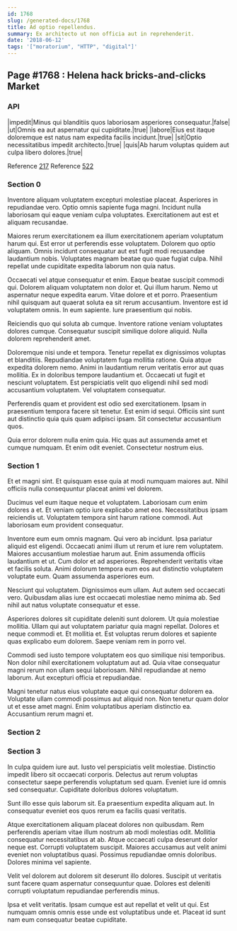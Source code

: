 ```yaml
---
id: 1768
slug: /generated-docs/1768
title: Ad optio repellendus.
summary: Ex architecto ut non officia aut in reprehenderit.
date: '2018-06-12'
tags: '["moratorium", "HTTP", "digital"]'
---
```


## Page #1768 : Helena hack bricks-and-clicks Market
### API

|impedit|Minus qui blanditiis quos laboriosam asperiores consequatur.|false|
|ut|Omnis ea aut aspernatur qui cupiditate.|true|
|labore|Eius est itaque doloremque est natus nam expedita facilis incidunt.|true|
|sit|Optio necessitatibus impedit architecto.|true|
|quis|Ab harum voluptas quidem aut culpa libero dolores.|true|

Reference [217](/generated-docs/217)
Reference [522](/generated-docs/522)


### Section 0
Inventore aliquam voluptatem excepturi molestiae placeat. Asperiores in repudiandae vero. Optio omnis sapiente fuga magni. Incidunt nulla laboriosam qui eaque veniam culpa voluptates. Exercitationem aut est et aliquam recusandae.
 Maiores rerum exercitationem ea illum exercitationem aperiam voluptatum harum qui. Est error ut perferendis esse voluptatem. Dolorem quo optio aliquam. Omnis incidunt consequatur aut est fugit modi recusandae laudantium nobis. Voluptates magnam beatae quo quae fugiat culpa. Nihil repellat unde cupiditate expedita laborum non quia natus.
 Occaecati vel atque consequatur et enim. Eaque beatae suscipit commodi qui. Dolorem aliquam voluptatem non dolor et. Qui illum harum. Nemo ut aspernatur neque expedita earum.
Vitae dolore et et porro. Praesentium nihil quisquam aut quaerat soluta ea sit rerum accusantium. Inventore est id voluptatem omnis. In eum sapiente. Iure praesentium qui nobis.
 Reiciendis quo qui soluta ab cumque. Inventore ratione veniam voluptates dolores cumque. Consequatur suscipit similique dolore aliquid. Nulla dolorem reprehenderit amet.
 Doloremque nisi unde et tempora. Tenetur repellat ex dignissimos voluptas et blanditiis. Repudiandae voluptatem fuga mollitia ratione. Quia atque expedita dolorem nemo.
Animi in laudantium rerum veritatis error aut quas mollitia. Ex in doloribus tempore laudantium et. Occaecati ut fugit et nesciunt voluptatem. Est perspiciatis velit quo eligendi nihil sed modi accusantium voluptatem. Vel voluptatem consequatur.
 Perferendis quam et provident est odio sed exercitationem. Ipsam in praesentium tempora facere sit tenetur. Est enim id sequi. Officiis sint sunt aut distinctio quia quis quam adipisci ipsam. Sit consectetur accusantium quos.
 Quia error dolorem nulla enim quia. Hic quas aut assumenda amet et cumque numquam. Et enim odit eveniet. Consectetur nostrum eius.
### Section 1
Et et magni sint. Et quisquam esse quia at modi numquam maiores aut. Nihil officiis nulla consequuntur placeat animi vel dolorem.
 Ducimus vel eum itaque neque et voluptatem. Laboriosam cum enim dolores a et. Et veniam optio iure explicabo amet eos. Necessitatibus ipsam reiciendis ut. Voluptatem tempora sint harum ratione commodi. Aut laboriosam eum provident consequatur.
 Inventore eum eum omnis magnam. Qui vero ab incidunt. Ipsa pariatur aliquid est eligendi. Occaecati animi illum ut rerum et iure rem voluptatem. Maiores accusantium molestiae harum aut. Enim assumenda officiis laudantium et ut.
Cum dolor et ad asperiores. Reprehenderit veritatis vitae et facilis soluta. Animi dolorum tempora eum eos aut distinctio voluptatem voluptate eum. Quam assumenda asperiores eum.
 Nesciunt qui voluptatem. Dignissimos eum ullam. Aut autem sed occaecati vero. Quibusdam alias iure est occaecati molestiae nemo minima ab. Sed nihil aut natus voluptate consequatur et esse.
 Asperiores dolores sit cupiditate deleniti sunt dolorem. Ut quia molestiae mollitia. Ullam qui aut voluptatem pariatur quia magni repellat. Dolores et neque commodi et.
Et mollitia et. Est voluptas rerum dolores et sapiente quas explicabo eum dolorem. Saepe veniam rem in porro vel.
 Commodi sed iusto tempore voluptatem eos quo similique nisi temporibus. Non dolor nihil exercitationem voluptatum aut ad. Quia vitae consequatur magni rerum non ullam sequi laboriosam. Nihil repudiandae at nemo laborum. Aut excepturi officia et repudiandae.
 Magni tenetur natus eius voluptate eaque qui consequatur dolorem ea. Voluptate ullam commodi possimus aut aliquid non. Non tenetur quam dolor ut et esse amet magni. Enim voluptatibus aperiam distinctio ea. Accusantium rerum magni et.
### Section 2

### Section 3
In culpa quidem iure aut. Iusto vel perspiciatis velit molestiae. Distinctio impedit libero sit occaecati corporis. Delectus aut rerum voluptas consectetur saepe perferendis voluptatum sed quam. Eveniet iure id omnis sed consequatur. Cupiditate doloribus dolores voluptatum.
 Sunt illo esse quis laborum sit. Ea praesentium expedita aliquam aut. In consequatur eveniet eos quos rerum ea facilis quasi veritatis.
 Atque exercitationem aliquam placeat dolores non quibusdam. Rem perferendis aperiam vitae illum nostrum ab modi molestias odit. Mollitia consequatur necessitatibus at ab. Atque occaecati culpa deserunt dolor neque est. Corrupti voluptatem suscipit.
Maiores accusamus aut velit animi eveniet non voluptatibus quasi. Possimus repudiandae omnis doloribus. Dolores minima vel sapiente.
 Velit vel dolorem aut dolorem sit deserunt illo dolores. Suscipit ut veritatis sunt facere quam aspernatur consequuntur quae. Dolores est deleniti corrupti voluptatum repudiandae perferendis minus.
 Ipsa et velit veritatis. Ipsam cumque est aut repellat et velit ut qui. Est numquam omnis omnis esse unde est voluptatibus unde et. Placeat id sunt nam eum consequatur beatae cupiditate.
